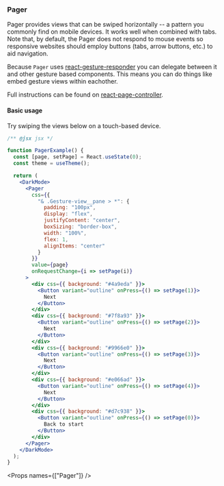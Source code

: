 
<Nav title="Pager" />
<SEO title="Pager" />

<Container>
<Article sidebar={[
  { id: 'Pager', name: 'Pager' },
  { id: 'Basic usage', name: 'Basic usage' },
  { id: 'Props', name: 'API'}
]}>

# Pager

Pager provides views that can be swiped horizontally -- a pattern you commonly
find on mobile devices. It works well when combined with tabs. Note that, by default,
the Pager does not respond to mouse events so responsive websites should
employ buttons (tabs, arrow buttons, etc.) to aid navigation.

Because `Pager` uses [react-gesture-responder](https://github.com/bmcmahen/pan-responder-hook) you can
delegate between it and other gesture based components. This means you can do
things like embed gesture views within eachother.

Full instructions can be found on [react-page-controller](https://github.com/bmcmahen/react-page-controller).

#### Basic usage

Try swiping the views below on a touch-based device.

```jsx
/** @jsx jsx */

function PagerExample() {
  const [page, setPage] = React.useState(0);
  const theme = useTheme();

  return (
    <DarkMode>
      <Pager
        css={{
          "& .Gesture-view__pane > *": {
            padding: "100px",
            display: "flex",
            justifyContent: "center",
            boxSizing: "border-box",
            width: "100%",
            flex: 1,
            alignItems: "center"
          }
        }}
        value={page}
        onRequestChange={i => setPage(i)}
      >
        <div css={{ background: "#4a9eda" }}>
          <Button variant="outline" onPress={() => setPage(1)}>
            Next
          </Button>
        </div>
        <div css={{ background: "#7f8a93" }}>
          <Button variant="outline" onPress={() => setPage(2)}>
            Next
          </Button>
        </div>
        <div css={{ background: "#9966e0" }}>
          <Button variant="outline" onPress={() => setPage(3)}>
            Next
          </Button>
        </div>
        <div css={{ background: "#e066ad" }}>
          <Button variant="outline" onPress={() => setPage(4)}>
            Next
          </Button>
        </div>
        <div css={{ background: "#d7c938" }}>
          <Button variant="outline" onPress={() => setPage(0)}>
            Back to start
          </Button>
        </div>
      </Pager>
    </DarkMode>
  );
}
```

<Props names={["Pager"]} />

</Article>
</Container>
